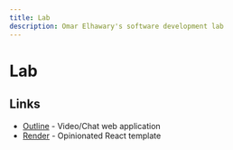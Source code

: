```yaml
---
title: Lab
description: Omar Elhawary's software development lab
---
```


# Lab

## Links

- [Outline](https://outlineapp.netlify.app) - Video/Chat web application
- [Render](https://github.com/oedotme/render) - Opinionated React template
